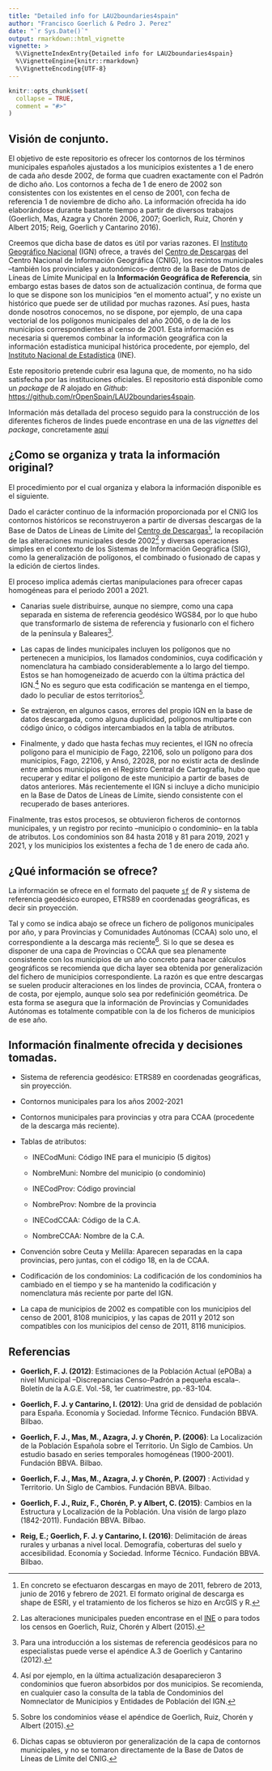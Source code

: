 ```yaml
---
title: "Detailed info for LAU2boundaries4spain"
author: "Francisco Goerlich & Pedro J. Perez"
date: "`r Sys.Date()`"
output: rmarkdown::html_vignette
vignette: >
  %\VignetteIndexEntry{Detailed info for LAU2boundaries4spain}
  %\VignetteEngine{knitr::rmarkdown}
  %\VignetteEncoding{UTF-8}
---
```


```r
knitr::opts_chunk$set(
  collapse = TRUE,
  comment = "#>"
)
```


## Visión de conjunto.

El objetivo de este repositorio es ofrecer los contornos de los términos municipales españoles ajustados a los municipios existentes a 1 de enero de cada año desde 2002, de forma que cuadren exactamente con el Padrón de dicho año. Los contornos a fecha de 1 de enero de 2002 son consistentes con los existentes en el censo de 2001, con fecha de referencia 1 de noviembre de dicho año. La información ofrecida ha ido elaborándose durante bastante tiempo a partir de diversos trabajos (Goerlich, Mas, Azagra y Chorén 2006, 2007; Goerlich, Ruiz, Chorén y Albert 2015; Reig, Goerlich y Cantarino 2016).

Creemos que dicha base de datos es útil por varias razones. El [Instituto Geográfico Nacional](http://www.ign.es/web/ign/portal) (IGN) ofrece, a través del [Centro de Descargas](http://centrodedescargas.cnig.es/CentroDescargas/index.jsp) del Centro Nacional de Información Geográfica (CNIG), los recintos municipales --también los provinciales y autonómicos-- dentro de la Base de Datos de Líneas de Límite Municipal en la **Información Geográfica de Referencia**, sin embargo estas bases de datos son de actualización continua, de forma que lo que se dispone son los municipios "en el momento actual", y no existe un histórico que puede ser de utilidad por muchas razones. Así pues, hasta donde nosotros conocemos, no se dispone, por ejemplo, de una capa vectorial de los polígonos municipales del año 2006, o de la de los municipios correspondientes al censo de 2001. Esta información es necesaria si queremos combinar la información geográfica con la información estadística municipal histórica procedente, por ejemplo, del [Instituto Nacional de Estadística](http://www.ine.es/) (INE).

Este repositorio pretende cubrir esa laguna que, de momento, no ha sido satisfecha por las instituciones oficiales. El repositorio está disponible como un _package_ de _R_ alojado en _Github_: <https://github.com/rOpenSpain/LAU2boundaries4spain>.

Información más detallada del proceso seguido para la construcción de los diferentes ficheros de lindes puede encontrase en una de las *vignettes* del *package*, concretamente [aquí](https://htmlpreview.github.io/?https://github.com/perezp44/LAU2boundaries4spain/blob/master/inst/doc/detailed-info-lau2boundaries4spain.html)


## ¿Como se organiza y trata la información original?

El procedimiento por el cual organiza y elabora la información disponible es el siguiente.

Dado el carácter continuo de la información proporcionada por el CNIG los contornos históricos se reconstruyeron a partir de diversas descargas de la Base de Datos de Líneas de Límite del [Centro de Descargas](http://centrodedescargas.cnig.es/CentroDescargas/index.jsp)[^1], la recopilación de las alteraciones municipales desde 2002[^2] y diversas operaciones simples en el contexto de los Sistemas de Información Geográfica (SIG), como la generalización de polígonos, el combinado o fusionado de capas y la edición de ciertos lindes.

El proceso implica además ciertas manipulaciones para ofrecer capas homogéneas para el periodo 2001 a 2021.

- Canarias suele distribuirse, aunque no siempre, como una capa separada en sistema de referencia geodésico WGS84, por lo que hubo que transformarlo de sistema de referencia y fusionarlo con el fichero de la península y Baleares[^3].

- Las capas de lindes municipales incluyen los polígonos que no pertenecen a municipios, los llamados condominios, cuya codificación y nomenclatura ha cambiado considerablemente a lo largo del tiempo. Estos se han homogeneizado de acuerdo con la última práctica del IGN.[^4] No es seguro que esta codificación se mantenga en el tiempo, dado lo peculiar de estos territorios[^5].

- Se extrajeron, en algunos casos, errores del propio IGN en la base de datos descargada, como alguna duplicidad, polígonos multiparte con código único, o códigos intercambiados en la tabla de atributos.

- Finalmente, y dado que hasta fechas muy recientes, el IGN no ofrecía polígono para el municipio de Fago, 22106, solo un polígono para dos municipios, Fago, 22106, y Ansó, 22028, por no existir acta de deslinde entre ambos municipios en el Registro Central de Cartografía, hubo que recuperar y editar el polígono de este municipio a partir de bases de datos anteriores. Más recientemente el IGN si incluye a dicho municipio en la Base de Datos de Líneas de Límite, siendo consistente con el recuperado de bases anteriores.

Finalmente, tras estos procesos, se obtuvieron ficheros de contornos municipales, y un registro por recinto --municipio o condominio-- en la tabla de atributos. Los condominios son 84 hasta 2018 y 81 para 2019, 2021 y 2021, y los municipios los existentes a fecha de 1 de enero de cada año.

## ¿Qué información se ofrece?

La información se ofrece en el formato del paquete [`sf`](https://cran.r-project.org/web/packages/sf/index.html) de _R_ y sistema de referencia geodésico europeo, ETRS89 en coordenadas geográficas, es decir sin proyección.

Tal y como se indica abajo se ofrece un fichero de polígonos municipales por año, y para Provincias y Comunidades Autónomas (CCAA) solo uno, el correspondiente a la descarga más reciente[^6]. Si lo que se desea es disponer de una capa de Provincias o CCAA que sea plenamente consistente con los municipios de un año concreto para hacer cálculos geográficos se recomienda que dicha layer sea obtenida por generalización del fichero de municipios correspondiente. La razón es que entre descargas se suelen producir alteraciones en los lindes de provincia, CCAA, frontera o de costa, por ejemplo, aunque solo sea por redefinición geométrica. De esta forma se asegura que la información de Provincias y Comunidades Autónomas es totalmente compatible con la de los ficheros de municipios de ese año.


## Información finalmente ofrecida y decisiones tomadas.

* Sistema de referencia geodésico: ETRS89 en coordenadas geográficas, sin proyección.

* Contornos municipales para los años 2002-2021

* Contornos municipales para provincias y otra para CCAA (procedente de la descarga más reciente).

* Tablas de atributos:

    - INECodMuni: Código INE para el municipio (5 digitos)

    - NombreMuni: Nombre del municipio (o condominio)

    - INECodProv: Código provincial

    - NombreProv: Nombre de la provincia

    - INECodCCAA: Código de la C.A.

    - NombreCCAA: Nombre de la C.A.

* Convención sobre Ceuta y Melilla: Aparecen separadas en la capa provincias, pero juntas, con el código 18, en la de CCAA.

* Codificación de los condominios: La codificación de los condominios ha cambiado en el tiempo y se ha mantenido la codificación y nomenclatura más reciente por parte del IGN.

* La capa de municipios de 2002 es compatible con los municipios del censo de 2001, 8108 municipios, y las capas de 2011 y 2012 son compatibles con los municipios del censo de 2011, 8116 municipios.

## Referencias

* **Goerlich, F. J. (2012)**: Estimaciones de la Población Actual (ePOBa) a nivel Municipal –Discrepancias Censo-Padrón a pequeña escala–. Boletín de la A.G.E. Vol.-58, 1er cuatrimestre, pp.-83-104.

* **Goerlich, F. J. y Cantarino, I. (2012)**: Una grid de densidad de población para España. Economía y Sociedad. Informe Técnico. Fundación BBVA. Bilbao.

* **Goerlich, F. J., Mas, M., Azagra, J. y Chorén, P. (2006)**: La Localización de la Población Española sobre el Territorio. Un Siglo de Cambios. Un estudio basado en series temporales homogéneas (1900-2001). Fundación BBVA. Bilbao.

* **Goerlich, F. J., Mas, M., Azagra, J. y Chorén, P. (2007)** : Actividad y Territorio. Un Siglo de Cambios. Fundación BBVA. Bilbao.

* **Goerlich, F. J., Ruiz, F., Chorén, P. y Albert, C. (2015)**: Cambios en la Estructura y Localización de la Población. Una visión de largo plazo (1842-2011). Fundación BBVA. Bilbao.

* **Reig, E.; Goerlich, F. J. y Cantarino, I. (2016)**: Delimitación de áreas rurales y urbanas a nivel local. Demografía, coberturas del suelo y accesibilidad. Economía y Sociedad. Informe Técnico. Fundación BBVA. Bilbao.


[^1]: En concreto se efectuaron descargas en mayo de 2011, febrero de 2013, junio de 2016 y febrero de 2021. El formato original de descarga es shape de ESRI, y el tratamiento de los ficheros se hizo en ArcGIS y R.

[^2]: Las alteraciones municipales pueden encontrase en el [INE](http://www.ine.es/dyngs/INEbase/es/operacion.htm?c=Estadistica_C&cid=1254736177031&menu=ultiDatos&idp=1254734710990) o para todos los censos en Goerlich, Ruiz, Chorén y Albert (2015).

[^3]: Para una introducción a los sistemas de referencia geodésicos para no especialistas puede verse el apéndice A.3 de Goerlich y Cantarino (2012).

[^4]: Así por ejemplo, en la última actualización desaparecieron 3 condominios que fueron absorbidos por dos municipios. Se recomienda, en cualquier caso la consulta de la tabla de Condominios del Nomneclator de Municipios y Entidades de Población del IGN.

[^5]: Sobre los condominios véase el apéndice de Goerlich, Ruiz, Chorén y Albert (2015).

[^6]: Dichas capas se obtuvieron por generalización de la capa de contornos municipales, y no se tomaron directamente de la Base de Datos de Líneas de Límite del CNIG.


